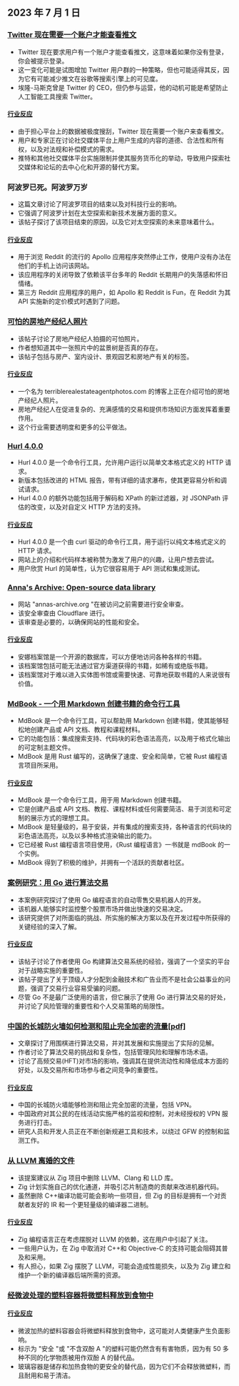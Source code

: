 

<CallToAction />

<Steps>

## 2023 年 7 月 1 日

### [Twitter 现在需要一个账户才能查看推文](https://techcrunch.com/2023/06/30/twitter-now-requires-an-account-to-view-tweets/)

- Twitter 现在要求用户有一个账户才能查看推文，这意味着如果你没有登录，你会被提示登录。
- 这一变化可能是试图增加 Twitter 用户群的一种策略，但也可能适得其反，因为它有可能减少推文在谷歌等搜索引擎上的可见度。
- 埃隆-马斯克曾是 Twitter 的 CEO，但仍参与运营，他的动机可能是希望防止人工智能工具搜索 Twitter。

#### [行业反应](http://news.ycombinator.com/item?id=36540957)

- 由于担心平台上的数据被极度搜刮，Twitter 现在需要一个账户来查看推文。
- 用户和专家正在讨论社交媒体平台上用户生成的内容的道德、合法性和所有权，以及对法规和补偿模式的需求。
- 推特和其他社交媒体平台实施限制并使其服务货币化的举动，导致用户探索社交媒体和论坛的去中心化和开源的替代方案。

### 阿波罗已死。阿波罗万岁

- 这篇文章讨论了阿波罗项目的结束以及对科技行业的影响。
- 它强调了阿波罗计划在太空探索和新技术发展方面的意义。
- 该帖子探讨了该项目结束的原因，以及它对太空探索的未来意味着什么。

#### [行业反应](http://news.ycombinator.com/item?id=36543894)

- 用于浏览 Reddit 的流行的 Apollo 应用程序突然停止工作，使用户没有办法在他们的手机上访问该网站。
- 该应用程序的关闭导致了依赖该平台多年的 Reddit 长期用户的失落感和怀旧情绪。
- 第三方 Reddit 应用程序的用户，如 Apollo 和 Reddit is Fun，在 Reddit 为其 API 实施新的定价模式时遇到了问题。

### [可怕的房地产经纪人照片](https://terriblerealestateagentphotos.com)

- 该帖子讨论了房地产经纪人拍摄的可怕照片。
- 作者想知道其中一张照片中的盆景树是否真的存在。
- 该帖子包括与房产、室内设计、景观园艺和房地产有关的标签。

#### [行业反应](http://news.ycombinator.com/item?id=36533193)

- 一个名为 terriblerealestateagentphotos.com 的博客上正在介绍可怕的房地产经纪人照片。
- 房地产经纪人在促进复杂的、充满感情的交易和提供市场知识方面发挥着重要作用。
- 这个行业需要透明度和更多的公平做法。

### [Hurl 4.0.0](https://hurl.dev/blog/2023/06/30/announcing-hurl-4.0.0.html)

- Hurl 4.0.0 是一个命令行工具，允许用户运行以简单文本格式定义的 HTTP 请求。
- 新版本包括改进的 HTML 报告，带有详细的请求瀑布，使其更容易分析和调试请求。
- Hurl 4.0.0 的额外功能包括用于解码和 XPath 的新过滤器，对 JSONPath 评估的改变，以及对自定义 HTTP 方法的支持。

#### [行业反应](http://news.ycombinator.com/item?id=36539144)

- Hurl 4.0.0 是一个由 curl 驱动的命令行工具，用于运行以纯文本格式定义的 HTTP 请求。
- 网站上的介绍和代码样本被称赞为激发了用户的兴趣，让用户想去尝试。
- 用户欣赏 Hurl 的简单性，认为它很容易用于 API 测试和集成测试。

### [Anna's Archive: Open-source data library](https://annas-archive.org/)

- 网站 "annas-archive.org "在被访问之前需要进行安全审查。
- 该安全审查由 Cloudflare 进行。
- 该审查是必要的，以确保网站的性能和安全。

#### [行业反应](http://news.ycombinator.com/item?id=36530662)

- 安娜档案馆是一个开源的数据库，可以方便地访问各种各样的书籍。
- 该档案馆包括可能无法通过官方渠道获得的书籍，如稀有或绝版书籍。
- 该档案馆对于难以进入实体图书馆或需要快速、可靠地获取书籍的人来说很有价值。

### [MdBook - 一个用 Markdown 创建书籍的命令行工具](https://rust-lang.github.io/mdBook/)

- MdBook 是一个命令行工具，可以帮助用 Markdown 创建书籍，使其能够轻松地创建产品或 API 文档、教程和课程材料。
- 它的功能包括：集成搜索支持、代码块的彩色语法高亮，以及用于格式化输出的可定制主题文件。
- MdBook 是用 Rust 编写的，这确保了速度、安全和简单，它被 Rust 编程语言项目所采用。

#### [行业反应](http://news.ycombinator.com/item?id=36528984)

- MdBook 是一个命令行工具，用于用 Markdown 创建书籍。
- 它是创建产品或 API 文档、教程、课程材料或任何需要简洁、易于浏览和可定制的展示方式的理想工具。
- MdBook 是轻量级的，易于安装，并有集成的搜索支持，各种语言的代码块的彩色语法高亮，以及以多种格式渲染输出的能力。
- 它已经被 Rust 编程语言项目使用，《Rust 编程语言》一书就是 mdBook 的一个实例。
- MdBook 得到了积极的维护，并拥有一个活跃的贡献者社区。

### [案例研究：用 Go 进行算法交易](https://polygon.io/blog/case-study-algorithmict-trading-with-go/)

- 本案例研究探讨了使用 Go 编程语言的自动零售交易机器人的开发。
- 该机器人能够实时监控整个股票市场并做出快速的交易决定。
- 该研究提供了对所面临的挑战、所实施的解决方案以及在开发过程中所获得的关键经验的深入了解。

#### [行业反应](http://news.ycombinator.com/item?id=36539235)

- 该帖子讨论了作者使用 Go 构建算法交易系统的经验，强调了一个坚实的平台对于战略实施的重要性。
- 该帖子提出了关于顶级人才分配到金融技术和广告业而不是社会公益事业的问题，强调了交易行业容易受骗的问题。
- 尽管 Go 不是最广泛使用的语言，但它展示了使用 Go 进行算法交易的好处，并讨论了风险管理的重要性和个人交易策略的局限性。

### [中国的长城防火墙如何检测和阻止完全加密的流量[pdf]](https://gfw.report/publications/usenixsecurity23/data/paper/paper.pdf)

- 文章探讨了用围棋进行算法交易，并对其发展和实施提出了实际的见解。
- 作者讨论了算法交易的挑战和复杂性，包括管理风险和理解市场术语。
- 讨论了高频交易(HFT)对市场的影响，强调其在提供流动性和降低成本方面的好处，以及交易所和市场参与者之间竞争的重要性。

#### [行业反应](http://news.ycombinator.com/item?id=36531485)

- 中国的长城防火墙能够检测和阻止完全加密的流量，包括 VPN。
- 中国政府对其公民的在线活动实施严格的监视和控制，对未经授权的 VPN 服务进行打击。
- 研究人员和开发人员正在不断创新规避工具和技术，以绕过 GFW 的控制和监测工作。

### [从 LLVM 离婚的文件](https://github.com/ziglang/zig/issues/16270)

- 该提案建议从 Zig 项目中删除 LLVM、Clang 和 LLD 库。
- Zig 计划实施自己的优化通道，并吸引芯片制造商的贡献来改进机器代码。
- 虽然删除 C++编译功能可能会影响一些项目，但 Zig 的目标是拥有一个对贡献者友好的 IR 和一个更轻量级的编译器二进制。

#### [行业反应](http://news.ycombinator.com/item?id=36529456)

- Zig 编程语言正在考虑摆脱对 LLVM 的依赖，这在用户中引起了关注。
- 一些用户认为，在 Zig 中取消对 C++和 Objective-C 的支持可能会阻碍其普及和采用。
- 有人担心，如果 Zig 摆脱了 LLVM，可能会造成性能损失，以及为 Zig 建立和维护一个新的编译器后端所需的资源。

### [经微波处理的塑料容器将微塑料释放到食物中](https://pubs.acs.org/doi/10.1021/acs.est.3c01942)

#### [行业反应](http://news.ycombinator.com/item?id=36532812)

- 微波加热的塑料容器会将微塑料释放到食物中，这可能对人类健康产生负面影响。
- 标示为 "安全 "或 "不含双酚 A "的塑料可能仍然含有有害物质，因为有 50 多种不同的化学物质被用作双酚 A 的替代品。
- 玻璃容器是储存和加热食物的更安全的替代品，因为它们不会释放微塑料，而且耐用和易于清洁。

</Steps>
